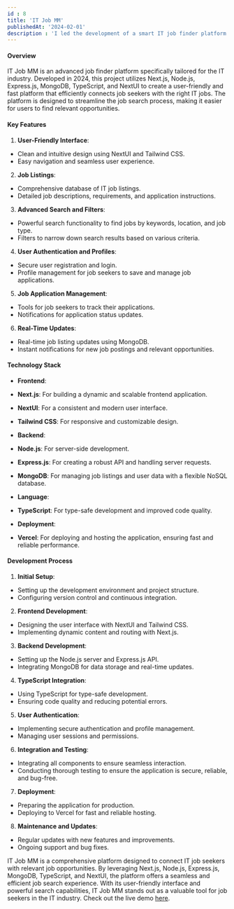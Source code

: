 ```yaml
---
id : 8
title: 'IT Job MM'
publishedAt: '2024-02-01'
description : 'I led the development of a smart IT job finder platform using Next.js, Node.js, Express.js, MongoDB, TypeScript, and NextUI. I focused on making it user-friendly and fast, ensuring it connects job seekers with the right IT jobs.'
---
```


#### Overview
IT Job MM is an advanced job finder platform specifically tailored for the IT industry. Developed in 2024, this project utilizes Next.js, Node.js, Express.js, MongoDB, TypeScript, and NextUI to create a user-friendly and fast platform that efficiently connects job seekers with the right IT jobs. The platform is designed to streamline the job search process, making it easier for users to find relevant opportunities.

#### Key Features

1. **User-Friendly Interface**:
- Clean and intuitive design using NextUI and Tailwind CSS.
- Easy navigation and seamless user experience.

2. **Job Listings**:
- Comprehensive database of IT job listings.
- Detailed job descriptions, requirements, and application instructions.

3. **Advanced Search and Filters**:
- Powerful search functionality to find jobs by keywords, location, and job type.
- Filters to narrow down search results based on various criteria.

4. **User Authentication and Profiles**:
- Secure user registration and login.
- Profile management for job seekers to save and manage job applications.

5. **Job Application Management**:
- Tools for job seekers to track their applications.
- Notifications for application status updates.

6. **Real-Time Updates**:
- Real-time job listing updates using MongoDB.
- Instant notifications for new job postings and relevant opportunities.

#### Technology Stack

- **Frontend**:
- **Next.js**: For building a dynamic and scalable frontend application.
- **NextUI**: For a consistent and modern user interface.
- **Tailwind CSS**: For responsive and customizable design.

- **Backend**:
- **Node.js**: For server-side development.
- **Express.js**: For creating a robust API and handling server requests.
- **MongoDB**: For managing job listings and user data with a flexible NoSQL database.

- **Language**:
- **TypeScript**: For type-safe development and improved code quality.

- **Deployment**:
- **Vercel**: For deploying and hosting the application, ensuring fast and reliable performance.

#### Development Process

1. **Initial Setup**:
- Setting up the development environment and project structure.
- Configuring version control and continuous integration.

2. **Frontend Development**:
- Designing the user interface with NextUI and Tailwind CSS.
- Implementing dynamic content and routing with Next.js.

3. **Backend Development**:
- Setting up the Node.js server and Express.js API.
- Integrating MongoDB for data storage and real-time updates.

4. **TypeScript Integration**:
- Using TypeScript for type-safe development.
- Ensuring code quality and reducing potential errors.

5. **User Authentication**:
- Implementing secure authentication and profile management.
- Managing user sessions and permissions.

6. **Integration and Testing**:
- Integrating all components to ensure seamless interaction.
- Conducting thorough testing to ensure the application is secure, reliable, and bug-free.

7. **Deployment**:
- Preparing the application for production.
- Deploying to Vercel for fast and reliable hosting.

8. **Maintenance and Updates**:
- Regular updates with new features and improvements.
- Ongoing support and bug fixes.


IT Job MM is a comprehensive platform designed to connect IT job seekers with relevant job opportunities. By leveraging Next.js, Node.js, Express.js, MongoDB, TypeScript, and NextUI, the platform offers a seamless and efficient job search experience. With its user-friendly interface and powerful search capabilities, IT Job MM stands out as a valuable tool for job seekers in the IT industry. Check out the live demo [here](https://itjobmm.vercel.app).